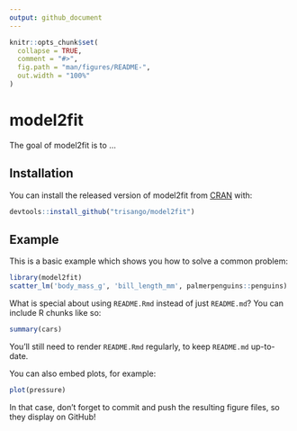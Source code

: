 ```yaml
---
output: github_document
---
```


<!-- README.md is generated from README.Rmd. Please edit that file -->

```r
knitr::opts_chunk$set(
  collapse = TRUE,
  comment = "#>",
  fig.path = "man/figures/README-",
  out.width = "100%"
)
```

# model2fit

<!-- badges: start -->
<!-- badges: end -->

The goal of model2fit is to ...

## Installation

You can install the released version of model2fit from [CRAN](https://CRAN.R-project.org) with:

``` r
devtools::install_github("trisango/model2fit")
```

## Example

This is a basic example which shows you how to solve a common problem:

```r
library(model2fit)
scatter_lm('body_mass_g', 'bill_length_mm', palmerpenguins::penguins)
```

What is special about using `README.Rmd` instead of just `README.md`? You can include R chunks like so:

```r
summary(cars)
```

You'll still need to render `README.Rmd` regularly, to keep `README.md` up-to-date.

You can also embed plots, for example:

```r
plot(pressure)
```

In that case, don't forget to commit and push the resulting figure files, so they display on GitHub!
